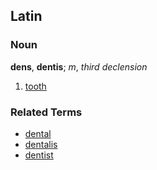 ==Latin==

===Noun===
'''dens''', '''dentis'''; ''m'', ''third declension''

# [[tooth]]

===Related Terms===

*[[dental]]
*[[dentalis]]
*[[dentist]]